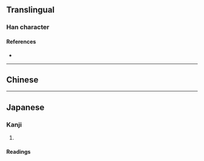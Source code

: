 {{character info/new}}
==Translingual==

===Han character===
{{Han char|rn=46|rad=山|as=05|sn=8|four=|canj=UOM|ids=⿰山丘}}

====References====
* {{Han ref|kx=0309.320|dkj=08002|dj=0610.010|hdz=10767.130|uh=5CB4|ud=23732}}

----

==Chinese==
{{zh-see|嶇|v}}

----

==Japanese==

===Kanji===
{{ja-kanji|grade=|rs=山05}}

# {{rfdef|ja|sort=山05}}

====Readings====
{{ja-readings
|goon=く
|kanon=く
|kun=けわ-し.い
}}